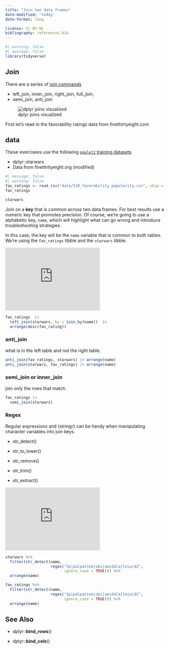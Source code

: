 ```yaml
---
title: "Join two data frames"
date-modified: 'today'
date-format: long

license: CC BY-NC  
bibliography: references.bib
---
```


```r
#| warning: false
#| message: false
library(tidyverse)
```

## Join

There are a series of [join commands](https://dplyr.tidyverse.org/reference/index.html#section-two-table-verbs)

-   left_join, inner_join, right_join, full_join,
-   semi_join, anti_join

![dplyr joins visualized](https://pbs.twimg.com/media/B6eUTTACUAAahLf.png)

First let's read in the favorability ratings data from fivethirtyeight.com

## data

These exercisees use the following [`ggplot2` training datasets](https://ggplot2.tidyverse.org/reference/index.html#section-data)

-   dplyr::starwars
-   Data from fivethrityeight.org (modified)

```r
#| message: false
#| warning: false
fav_ratings <- read_csv("data/538_favorability_popularity.csv", skip = 11)
fav_ratings
```

```r
starwars
```

Join on a **key** that is common across two data frames. For best results use a numeric key that promotes precision. Of course, we're going to use a alphabetic key, `name`, which will highlight what can go wrong and introduce troubleshooting strategies.

In this case, the key will be the `name` variable that is common to both tables. We're using the `fav_ratings` tibble and the `starwars` tibble.

::: column-margin
```{=html}
<iframe width="300" height="200" src="https://www.youtube.com/embed/GJUcnEV_6O0" title="YouTube video player" frameborder="0" allow="accelerometer; autoplay; clipboard-write; encrypted-media; gyroscope; picture-in-picture; web-share" allowfullscreen></iframe>
```
:::

```r
fav_ratings  |>  
  left_join(starwars, by = join_by(name))  |> 
  arrange(desc(fav_rating))
```

### anti_join

what is in the left table and not the right table.

```r
anti_join(fav_ratings, starwars) |> arrange(name)
anti_join(starwars, fav_ratings) |> arrange(name)
```

### semi_join or inner_join

join only the rows that match.

```r
fav_ratings |> 
  semi_join(starwars)
```

### Regex

Regular expressions and {stringr} can be handy when manipulating character variables into join keys.

-   str_detect()

-   str_to_lower()

-   str_remove()

-   str_trim()

-   str_extract()

::: column-margin
```{=html}
<iframe width="300" height="200" src="https://www.youtube.com/embed/UCrYhpGT_B0" title="YouTube video player" frameborder="0" allow="accelerometer; autoplay; clipboard-write; encrypted-media; gyroscope; picture-in-picture; web-share" allowfullscreen></iframe>
```
:::

```r
starwars %>% 
  filter(str_detect(name, 
                    regex("3p|palpatine|obi|amidala|leia|d2", 
                          ignore_case = TRUE))) %>% 
  arrange(name)
```

```r
fav_ratings %>% 
  filter(str_detect(name, 
                    regex("3p|palpatine|obi|amidala|leia|d2", 
                          ignore_case = TRUE))) %>% 
  arrange(name)
```

## See Also

-   dplyr::**bind_rows**()

-   dplyr::**bind_cols**()

